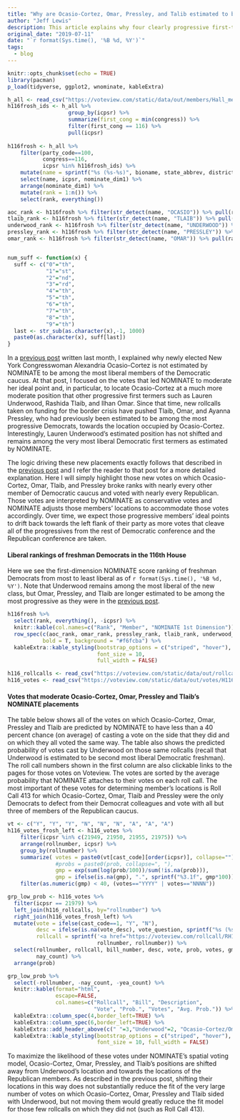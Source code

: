 ```yaml
---
title: "Why are Ocasio-Cortez, Omar, Pressley, and Talib estimated to be moderates by NOMINATE?"
author: "Jeff Lewis"
description: This article explains why four clearly progressive first-term Congresswomen are estimated to be moderates by NOMINATE as of July 2019
original_date: "2019-07-11"
date: "`r format(Sys.time(), '%B %d, %Y')`"
tags:
  - blog
---
```


```r
knitr::opts_chunk$set(echo = TRUE)
library(pacman)
p_load(tidyverse, ggplot2, wnominate, kableExtra)
```

```r

h_all <- read_csv("https://voteview.com/static/data/out/members/Hall_members.csv")
h116frosh_ids <- h_all %>%
                   group_by(icpsr) %>%
                   summarize(first_cong = min(congress)) %>%
                   filter(first_cong == 116) %>%
                   pull(icpsr)
  
h116frosh <- h_all %>% 
    filter(party_code==100, 
           congress==116, 
           icpsr %in% h116frosh_ids) %>%
    mutate(name = sprintf("%s (%s-%s)", bioname, state_abbrev, district_code)) %>%
    select(name, icpsr, nominate_dim1) %>%
    arrange(nominate_dim1) %>% 
    mutate(rank = 1:n()) %>%
    select(rank, everything()) 

aoc_rank <- h116frosh %>% filter(str_detect(name, "OCASIO")) %>% pull(rank)
tlaib_rank <- h116frosh %>% filter(str_detect(name, "TLAIB")) %>% pull(rank)
underwood_rank <- h116frosh %>% filter(str_detect(name, "UNDERWOOD")) %>% pull(rank)
pressley_rank <- h116frosh %>% filter(str_detect(name, "PRESSLEY")) %>% pull(rank)
omar_rank <- h116frosh %>% filter(str_detect(name, "OMAR")) %>% pull(rank)


num_suff <- function(x) {
  suff <- c("0"="th",
            "1"="st",
            "2"="nd",
            "3"="rd",
            "4"="th",
            "5"="th",
            "6"="th",
            "7"="th",
            "8"="th",
            "9"="th")
  last <- str_sub(as.character(x),-1, 1000)
  paste0(as.character(x), suff[last])
}
```

In a [previous post](https://voteview.com/articles/ocasio_cortez) written last month, I explained why newly elected New York Congresswoman Alexandria Ocasio-Cortez is not estimated by NOMINATE to be among the most liberal members of the Democratic caucus. At that post, I focused on the votes that led NOMINATE to moderate her ideal point and, in particular, to locate Ocasio-Cortez at a much more moderate position that other progressive first termers such as Lauren Underwood, Rashida Tlaib, and Ilhan Omar.  Since that time, new rollcalls taken on funding for the border crisis have pushed Tlaib, Omar, and Ayanna Pressley, who had previously been estimated to be among the most progressive Democrats, towards the location occupied by Ocasio-Cortez.  Interestingly, Lauren Underwood's estimated position has not shifted and remains among the very most liberal Democratic first termers as estimated by NOMINATE.

The logic driving these new placements exactly follows that described in the [previous post](https://voteview.com/articles/ocasio_cortez) and I refer the reader to that post for a more detailed explanation.  Here I will simply highlight those new votes on which Ocasio-Cortez, Omar, Tlaib, and Pressley broke ranks with nearly every other member of Democratic caucus and voted with nearly every Republican.  Those votes are interpreted by NOMINATE as conservative votes and NOMINATE adjusts those members' locations to accommodate those votes accordingly.  Over time, we expect those progressive members' ideal points to drift back towards the left flank of their party as more votes that cleave all of the progressives from the rest of Democratic conference and the Republican conference are taken. 


#### Liberal rankings of freshman Democrats in the 116th House

Here we see the first-dimension NOMINATE score ranking of freshman Democrats from most to least liberal as of `r format(Sys.time(), '%B %d, %Y')`. Note that Underwood remains among the most liberal of the new class, but Omar, Pressley, and Tlaib are longer estimated to be among the most progressive as they were in the [previous post](https://voteview.com/articles/ocasio_cortez). 

```r
h116frosh %>% 
  select(rank, everything(), -icpsr) %>% 
  knitr::kable(col.names=c("Rank", "Member", "NOMINATE 1st Dimension")) %>%
  row_spec(c(aoc_rank, omar_rank, pressley_rank, tlaib_rank, underwood_rank), 
           bold = T, background = "#f6fcba") %>%
  kableExtra::kable_styling(bootstrap_options = c("striped", "hover"),
                            font_size = 10, 
                            full_width = FALSE) 
```


```r
h116_rollcalls <- read_csv("https://voteview.com/static/data/out/rollcalls/H116_rollcalls.csv")
h116_votes <- read_csv("https://voteview.com/static/data/out/votes/H116_votes.csv")
```

#### Votes that moderate Ocasio-Cortez, Omar, Pressley and Tlaib's NOMINATE placements 

The table below shows all of the votes on which Ocasio-Cortez, Omar, Pressley and Tlaib are predicted by NOMINATE to have less than a 40 percent chance (on average) of casting a vote on the side that they did and on which they all voted the same way.  The table also shows the predicted probability of votes cast by Underwood on those same rollcalls (recall that Underwood is estimated to be second most liberal Democratic freshman). The roll call numbers shown in the first column are also clickable links to the pages for those votes on Voteview.  The votes are sorted by the average probability that NOMINATE attaches to their votes on each roll call. The most important of these votes for determining member's locations is Roll Call 413 for which Ocasio-Cortez, Omar, Tlaib and Pressley were the only Democrats to defect from their Democrat colleagues and vote with all but three of members of the Republican caucus.  

```r
vt <- c("Y", "Y", "Y", "N", "N", "N", "A", "A", "A")
h116_votes_frosh_left <- h116_votes %>% 
    filter(icpsr %in% c(21949, 21950, 21955, 21975)) %>%
    arrange(rollnumber, icpsr) %>%
    group_by(rollnumber) %>%
    summarize( votes = paste0(vt[cast_code][order(icpsr)], collapse=""),
               #probs = paste0(prob, collapse=", "),
               gmp = exp(sum(log(prob/100))/sum(!is.na(prob))),
               gmp = ifelse(is.na(gmp), ".", sprintf("%3.1f", gmp*100))) %>%
    filter(as.numeric(gmp) < 40, (votes=="YYYY" | votes=="NNNN"))
```


```r
grp_low_prob <- h116_votes %>% 
  filter(icpsr == 21979) %>%
  left_join(h116_rollcalls, by="rollnumber") %>%
  right_join(h116_votes_frosh_left) %>%
  mutate(vote = ifelse(cast_code==1, "Y", "N"),
         desc = ifelse(is.na(vote_desc), vote_question, sprintf("%s (%s)", vote_desc, vote_question)),
         rollcall = sprintf('<a href="https://voteview.com/rollcall/RH116%04i">%i</a>', 
                            rollnumber, rollnumber)) %>%
  select(rollnumber, rollcall, bill_number, desc, vote, prob, votes, gmp, yea_count, 
         nay_count) %>%
  arrange(prob) 

grp_low_prob %>%
  select(-rollnumber, -nay_count, -yea_count) %>%
  knitr::kable(format="html", 
               escape=FALSE,
               col.names=c("Rollcall", "Bill", "Description",
                           "Vote", "Prob.", "Votes", "Avg. Prob.")) %>%
  kableExtra::column_spec(4,border_left=TRUE) %>%
  kableExtra::column_spec(6,border_left=TRUE) %>%
  kableExtra::add_header_above(c(" "=3,"Underwood"=2, "Ocasio-Cortez/Omar/Pressley/Tlaib"=2)) %>%
  kableExtra::kable_styling(bootstrap_options = c("striped", "hover"),
                            font_size = 10, full_width = FALSE)

```

To maximize the likelihood of these votes under NOMINATE's spatial voting model, Ocasio-Cortez, Omar, Pressley, and Tlaib's positions are shifted away from Underwood's location and towards the locations of the Republican members.  As described in the previous post, shifting their locations in this way does not substantially reduce the fit of the very large number of votes on which Ocasio-Cortez, Omar, Pressley and Tlaib sided with Underwood, but not moving them would greatly reduce the fit model for those few rollcalls on which they did not (such as Roll Call 413).    
